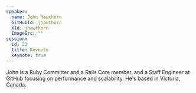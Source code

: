 ```yaml
---
speaker:
  name: John Hawthorn
  GitHubId: jhawthorn
  XId: jhawthorn
  ImageSrc: ""
session:
  id: 23
  title: Keynote
  keynote: true
---
```


John is a Ruby Committer and a Rails Core member, and a Staff Engineer at
GitHub focusing on performance and scalability. He's based in Victoria,
Canada.
